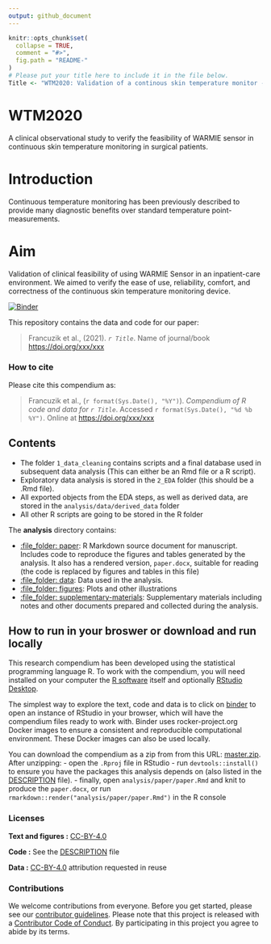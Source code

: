 ```yaml
---
output: github_document
---
```


<!-- README.md is generated from README.Rmd. Please edit that file -->

```r
knitr::opts_chunk$set(
  collapse = TRUE,
  comment = "#>",
  fig.path = "README-"
)
# Please put your title here to include it in the file below.
Title <- "WTM2020: Validation of a continous skin temperature monitor - WARMIE sensor"
```

# WTM2020

A clinical observational study to verify the feasibility of WARMIE sensor in continuous skin temperature monitoring in surgical patients. 

# Introduction

Continuous temperature monitoring has been previously described to provide many diagnostic benefits over standard temperature point-measurements. 

# Aim
Validation of clinical feasibility of using WARMIE Sensor in an inpatient-care environment. We aimed to verify the ease of use, reliability, comfort, and correctness of the continuous skin temperature monitoring device. 


[![Binder](https://mybinder.org/badge_logo.svg)](https://mybinder.org/v2/gh///master?urlpath=rstudio)

This repository contains the data and code for our paper:

> Francuzik et al., (2021). _`r Title`_. Name of journal/book <https://doi.org/xxx/xxx>


<!-- Our pre-print is online here: -->

<!-- > Authors, (YYYY). _`r Title`_. Name of journal/book, Accessed `r format(Sys.Date(), "%d %b %Y")`. Online at <https://doi.org/xxx/xxx> -->


### How to cite

Please cite this compendium as:

> Francuzik et al., (`r format(Sys.Date(), "%Y")`). _Compendium of R code and data for `r Title`_. Accessed `r format(Sys.Date(), "%d %b %Y")`. Online at <https://doi.org/xxx/xxx>

## Contents

* The folder `1_data_cleaning` contains scripts and a final database used in subsequent data analysis (This can either be an Rmd file or a R script).
* Exploratory data analysis is stored in the `2_EDA` folder (this should be a .Rmd file).
* All exported objects from the EDA steps, as well as derived data, are stored in the `analysis/data/derived_data` folder
* All other R scripts are going to be stored in the R folder


The **analysis** directory contains:

  - [:file\_folder: paper](/analysis/paper): R Markdown source document
    for manuscript. Includes code to reproduce the figures and tables
    generated by the analysis. It also has a rendered version,
    `paper.docx`, suitable for reading (the code is replaced by figures
    and tables in this file)
  - [:file\_folder: data](/analysis/data): Data used in the analysis.
  - [:file\_folder: figures](/analysis/figures): Plots and other
    illustrations
  - [:file\_folder: supplementary-materials](/analysis/supplementary-materials):
    Supplementary materials including notes and other documents
    prepared and collected during the analysis.

## How to run in your broswer or download and run locally

This research compendium has been developed using the statistical programming
language R. To work with the compendium, you will need
installed on your computer the [R software](https://cloud.r-project.org/)
itself and optionally [RStudio Desktop](https://rstudio.com/products/rstudio/download/).

The simplest way to explore the text, code and data is to click on
[binder](https://mybinder.org/v2/gh///master?urlpath=rstudio)
to open an instance of RStudio in your browser, which will have the
compendium files ready to work with. Binder uses rocker-project.org
Docker images to ensure a consistent and reproducible computational
environment. These Docker images can also be used locally.

You can download the compendium as a zip from from this URL:
[master.zip](/archive/master.zip). After unzipping:
- open the `.Rproj` file in RStudio
- run `devtools::install()` to ensure you have the packages this analysis depends on (also listed in the
[DESCRIPTION](/DESCRIPTION) file).
- finally, open `analysis/paper/paper.Rmd` and knit to produce the `paper.docx`, or run `rmarkdown::render("analysis/paper/paper.Rmd")` in the R console

### Licenses

**Text and figures :**  [CC-BY-4.0](http://creativecommons.org/licenses/by/4.0/)

**Code :** See the [DESCRIPTION](DESCRIPTION) file

**Data :** [CC-BY-4.0](http://creativecommons.org/publicdomain/zero/1.0/) attribution requested in reuse

### Contributions

We welcome contributions from everyone. Before you get started, please see our [contributor guidelines](CONTRIBUTING.md). Please note that this project is released with a [Contributor Code of Conduct](CONDUCT.md). By participating in this project you agree to abide by its terms.

